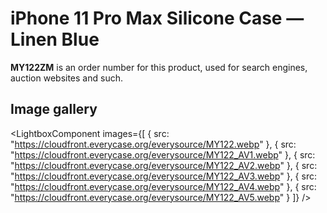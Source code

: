 
# iPhone 11 Pro Max Silicone Case — Linen Blue

<Callout type='info' emoji='👉🏻'>**MY122ZM** is an order number for this product, used for search engines, auction websites and such.</Callout>

## Image gallery

<LightboxComponent
    images={[
      {
        src: "https://cloudfront.everycase.org/everysource/MY122.webp"
      },
      {
        src: "https://cloudfront.everycase.org/everysource/MY122_AV1.webp"
      },
      {
        src: "https://cloudfront.everycase.org/everysource/MY122_AV2.webp"
      },
      {
        src: "https://cloudfront.everycase.org/everysource/MY122_AV3.webp"
      },
      {
        src: "https://cloudfront.everycase.org/everysource/MY122_AV4.webp"
      },
      {
        src: "https://cloudfront.everycase.org/everysource/MY122_AV5.webp"
      }
    ]}
  />
